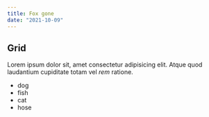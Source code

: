 ```yaml
---
title: Fox gone
date: "2021-10-09"
---
```


## Grid

Lorem ipsum dolor sit, amet consectetur adipisicing elit. Atque quod laudantium cupiditate totam vel _rem_ ratione.

- dog
- fish
- cat
- hose
